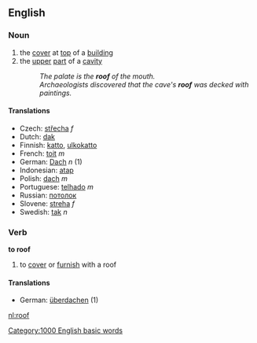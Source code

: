 ==English==
===Noun===
#the [[cover]] at [[top]] of a [[building]] 
#the [[upper]] [[part]] of a [[cavity]]
#:''The palate is the '''roof''' of the mouth.''
#:''Archaeologists discovered that the cave's '''roof''' was decked with paintings.''
====Translations====
*Czech: [[střecha]] ''f''
*Dutch: [[dak]]
*Finnish: [[katto]], [[ulkokatto]]
*French: [[toit]] ''m''
*German: [[Dach]] ''n'' (1)
*Indonesian: [[atap]]
*Polish: [[dach]] ''m''
*Portuguese: [[telhado]] ''m''
*Russian: [[потолок]]
*Slovene: [[streha]] ''f''
*Swedish: [[tak]] ''n''

===Verb===
'''to roof'''
# to [[cover]] or [[furnish]] with a roof
====Translations====
*German: [[überdachen]] (1)


[[nl:roof]]
[[Category:1000 English basic words]]